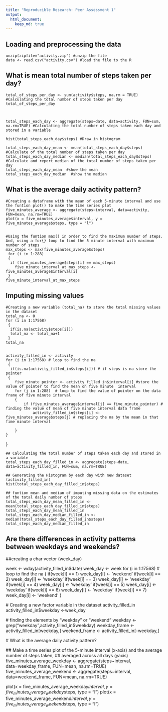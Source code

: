 ```yaml
---
title: "Reproducible Research: Peer Assessment 1"
output: 
  html_document:
    keep_md: true
---
```



## Loading and preprocessing the data

    unzip(zipfile="activity.zip") #unzip the file
    data <- read.csv("activity.csv") #load the file to the R


## What is mean total number of steps taken per day?
    total_of_steps_per_day <- sum(activity$steps, na.rm = TRUE) #Calculating the total number of steps taken per day
    total_of_steps_per_day


    
    total_steps_each_day <- aggregate(steps~date, data=activity, FUN=sum, na.rm=TRUE) #Calculating the total number of steps taken each day and stored in a variable

    hist(total_steps_each_day$steps) #Draw in histogram

    total_steps_each_day_mean <- mean(total_steps_each_day$steps) #Calculate of the total number of steps taken per day
    total_steps_each_day_median <- median(total_steps_each_day$steps) #Calculate and report median of the total number of steps taken per day
    total_steps_each_day_mean  #show the mean
    total_steps_each_day_median  #show the median


## What is the average daily activity pattern?

    #Creating a dataframe with the mean of each 5-minute interval and use the funtion plot() to make the time series plot
    five_minutes_average <- aggregate(steps~interval, data=activity, FUN=mean, na.rm=TRUE)
    plot(x = five_minutes_average$interval, y = five_minutes_average$steps, type = "l")


    #Using the funtion max() in order to find the maximum number of steps. And, using a for{} loop to find the 5 minute interval with maximum number of steps
    max_steps <- max(five_minutes_average$steps)
     for (i in 1:288) 
     {
      if (five_minutes_average$steps[i] == max_steps)
        five_minute_interval_at_max_steps <- five_minutes_average$interval[i]
     }
    five_minute_interval_at_max_steps 
    
## Imputing missing values

    #Creating a new variable (total_na) to store the total missing values in the dataset
    total_na <- 0
    for (i in 1:17568)
     {
      if(is.na(activity$steps[i])) 
      total_na <- total_na+1 
     }
    total_na


    activity_filled_in <- activity
    for (i in 1:17568) # loop to find the na
     {
      if(is.na(activity_filled_in$steps[i])) # if steps is na store the pointer 
     { 
        five_minute_pointer <- activity_filled_in$interval[i] #store the value of pointer to find the mean on five minute  interval
        for (j in 1:288)  # loop to find the value of pointer on the data frame of five minute interval
        {
            if (five_minutes_average$interval[j] == five_minute_pointer) # finding the value of mean of five minute interval data frame
                activity_filled_in$steps[i] <- five_minutes_average$steps[j] # replacing the na by the mean in that fime minute interval 

        }
    }
}

    ## Calculating the total number of steps taken each day and stored in a variable
    total_steps_each_day_filled_in <- aggregate(steps~date, data=activity_filled_in, FUN=sum, na.rm=TRUE)

    ## Generating the Histogram by each day with new dataset (activity_filled_in)
    hist(total_steps_each_day_filled_in$steps)
    
    ## funtion mean and median of imputing missing data on the estimates of the total daily number of steps
    total_steps_each_day_mean_filled_in <- mean(total_steps_each_day_filled_in$steps)
    total_steps_each_day_mean_filled_in
    total_steps_each_day_median_filled_in <- median(total_steps_each_day_filled_in$steps)
    total_steps_each_day_median_filled_in
    
## Are there differences in activity patterns between weekdays and weekends?

   ##creating a char vector (week_day) 
   
   week <- wday(activity_filled_in$date)
   week_day <- week
   for (i in 1:17568) # loop to find the na
    {
     if(week[i] == 1)
        week_day[i] <- 'weekend'
     if(week[i] == 2)
        week_day[i] <- 'weekday'
     if(week[i] == 3)
        week_day[i] <- 'weekday'
     if(week[i] == 4)
        week_day[i] <- 'weekday'
     if(week[i] == 5)
        week_day[i] <- 'weekday'
     if(week[i] == 6)
        week_day[i] <- 'weekday'
     if(week[i] == 7)
        week_day[i] <- 'weekend'
    }

  # Creating a new factor variable in the dataset activity_filled_in 
  activity_filled_in$weekday <-week_day

   # finding the elements by "weekday" or "weekend"
   weekday <- grep("weekday",activity_filled_in$weekday)
   weekday_frame <- activity_filled_in[weekday,]
   weekend_frame <- activity_filled_in[-weekday,]


   # What  is the average daily activity pattern?

   ## Make a time series plot of the 5-minute interval (x-axis) and the average number of steps taken, 
   ##    averaged across all days (yaxis)
   five_minutes_average_weekday <- aggregate(steps~interval, data=weekday_frame, FUN=mean, na.rm=TRUE)
   five_minutes_average_weekend <- aggregate(steps~interval, data=weekend_frame, FUN=mean, na.rm=TRUE)

   plot(x = five_minutes_average_weekday$interval, y = five_minutes_average_weekday$steps, type = "l") 
   plot(x = five_minutes_average_weekend$interval, y = five_minutes_average_weekend$steps, type = "l") 
